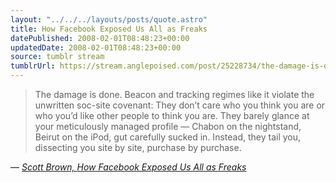 ```yaml
---
layout: "../../../layouts/posts/quote.astro"
title: How Facebook Exposed Us All as Freaks
datePublished: 2008-02-01T08:48:23+00:00
updatedDate: 2008-02-01T08:48:23+00:00
source: tumblr stream
tumblrUrl: https://stream.anglepoised.com/post/25228734/the-damage-is-done-beacon-and-tracking-regimes
---
```


> The damage is done. Beacon and tracking regimes like it violate the unwritten soc-site covenant: They don&rsquo;t care who you think you are or who you&rsquo;d like other people to think you are. They barely glance at your meticulously managed profile — Chabon on the nightstand, Beirut on the iPod, gut carefully sucked in. Instead, they tail you, dissecting you site by site, purchase by purchase.

— <cite>[Scott Brown, _How Facebook Exposed Us All as Freaks_](https://www.wired.com/2008/01/pl-brown-21/)</cite>
